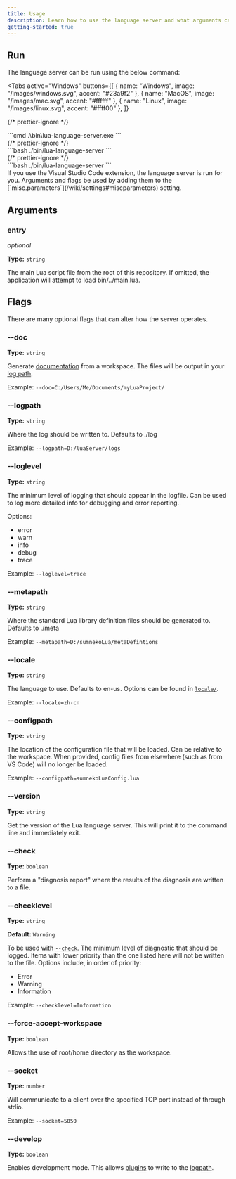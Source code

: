 ```yaml
---
title: Usage
description: Learn how to use the language server and what arguments can be provided to the executable.
getting-started: true
---
```



## Run

The language server can be run using the below command:

<Tabs
  active="Windows"
  buttons={[
    { name: "Windows", image: "/images/windows.svg", accent: "#23a9f2" },
    { name: "MacOS", image: "/images/mac.svg", accent: "#ffffff" },
    { name: "Linux", image: "/images/linux.svg", accent: "#ffff00" },
  ]}
>
  {/* prettier-ignore */}
  <div data-tab="Windows">
  ```cmd
  .\bin\lua-language-server.exe
  ```
  </div>
  {/* prettier-ignore */}
  <div data-tab="MacOS">
  ```bash
  ./bin/lua-language-server
  ```
  </div>
  {/* prettier-ignore */}
  <div data-tab="Linux">
  ```bash
  ./bin/lua-language-server
  ```
  </div>
</Tabs>

<Remark type="note">
  If you use the Visual Studio Code extension, the language server is run for
  you. Arguments and flags be used by adding them to the
  [`misc.parameters`](/wiki/settings#miscparameters) setting.
</Remark>

## Arguments

### entry

_optional_

**Type:** `string`

The main Lua script file from the root of this repository. If omitted, the application will attempt to load bin/../main.lua.

## Flags

There are many optional flags that can alter how the server operates.

### --doc

**Type:** `string`

Generate [documentation](/wiki/export-docs) from a workspace. The files will be output in your [log path](/wiki/faq/#where-can-i-find-the-log-file).

Example: `--doc=C:/Users/Me/Documents/myLuaProject/`

### --logpath

**Type:** `string`

Where the log should be written to. Defaults to ./log

Example: `--logpath=D:/luaServer/logs`

### --loglevel

**Type:** `string`

The minimum level of logging that should appear in the logfile. Can be used to
log more detailed info for debugging and error reporting.

Options:

- error
- warn
- info
- debug
- trace

Example: `--loglevel=trace`

### --metapath

**Type:** `string`

Where the standard Lua library definition files should be generated to. Defaults to ./meta

Example: `--metapath=D:/sumnekoLua/metaDefintions`

### --locale

**Type:** `string`

The language to use. Defaults to en-us. Options can be found in [`locale/`](https://github.com/LuaLS/lua-language-server/tree/master/locale).

Example: `--locale=zh-cn`

### --configpath

**Type:** `string`

The location of the configuration file that will be loaded. Can be relative to
the workspace. When provided, config files from elsewhere (such as from VS Code)
will no longer be loaded.

Example: `--configpath=sumnekoLuaConfig.lua`

### --version

**Type:** `string`

Get the version of the Lua language server. This will print it to the command
line and immediately exit.

### --check

**Type:** `boolean`

Perform a "diagnosis report" where the results of the diagnosis are written to a
file.

### --checklevel

**Type:** `string`

**Default:** `Warning`

To be used with [`--check`](#--check). The minimum level of diagnostic that should be logged.
Items with lower priority than the one listed here will not be written to the
file. Options include, in order of priority:

- Error
- Warning
- Information

Example: `--checklevel=Information`

### --force-accept-workspace

**Type:** `boolean`

Allows the use of root/home directory as the workspace.

### --socket

**Type:** `number`

Will communicate to a client over the specified TCP port instead of through stdio.

Example: `--socket=5050`

### --develop

**Type:** `boolean`

Enables development mode. This allows [plugins](/wiki/plugins) to write to the [logpath](#--logpath).
